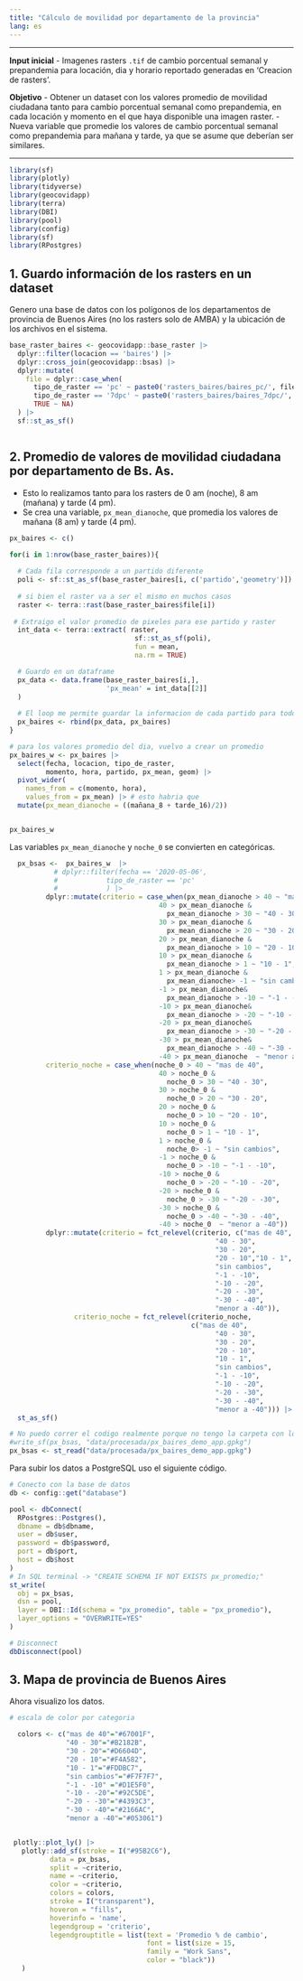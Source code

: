 ```yaml
---
title: "Cálculo de movilidad por departamento de la provincia"
lang: es
---
```


---

**Input inicial**
- Imagenes rasters `.tif` de cambio porcentual semanal y prepandemia para
locación, dia y horario reportado generadas en 'Creacion de rasters'.

**Objetivo**
- Obtener un dataset con los valores promedio de movilidad ciudadana tanto para 
cambio porcentual semanal como prepandemia, en cada locación y momento en el
que haya disponible una imagen raster.
- Nueva variable que promedie los valores de cambio porcentual semanal como 
prepandemia para mañana y tarde, ya que se asume que deberían ser similares.

---




```r
library(sf)
library(plotly)
library(tidyverse)
library(geocovidapp)
library(terra)
library(DBI)
library(pool)
library(config)
library(sf)
library(RPostgres)
```

## 1. Guardo información de los rasters en un dataset 

Genero una base de datos con los polígonos de los departamentos de provincia
de Buenos Aires (no los rasters solo de AMBA) y la ubicación de 
los archivos en el sistema.

```r

base_raster_baires <- geocovidapp::base_raster |>
  dplyr::filter(locacion == 'baires') |>
  dplyr::cross_join(geocovidapp::bsas) |>
  dplyr::mutate(
    file = dplyr::case_when(
      tipo_de_raster == 'pc' ~ paste0('rasters_baires/baires_pc/', filename),
      tipo_de_raster == '7dpc' ~ paste0('rasters_baires/baires_7dpc/', filename),
      TRUE ~ NA)  
  ) |>
  sf::st_as_sf()



```


## 2. Promedio de valores de movilidad ciudadana por departamento de Bs. As.
- Esto lo realizamos tanto para los rasters de 0 am (noche), 8 am (mañana) y
tarde (4 pm).
- Se crea una variable, `px_mean_dianoche`, que promedia los valores de
mañana (8 am) y tarde (4 pm).

```r

px_baires <- c()

for(i in 1:nrow(base_raster_baires)){
  
  # Cada fila corresponde a un partido diferente
  poli <- sf::st_as_sf(base_raster_baires[i, c('partido','geometry')]) 
  
  # si bien el raster va a ser el mismo en muchos casos
  raster <- terra::rast(base_raster_baires$file[i])
  
 # Extraigo el valor promedio de pixeles para ese partido y raster
  int_data <- terra::extract( raster,
                               sf::st_as_sf(poli),
                               fun = mean,
                               na.rm = TRUE)

  # Guardo en un dataframe
  px_data <- data.frame(base_raster_baires[i,],
                        'px_mean' = int_data[[2]] 
  )
  
  # El loop me permite guardar la informacion de cada partido para todo BsAs
  px_baires <- rbind(px_data, px_baires)
}

# para los valores promedio del dia, vuelvo a crear un promedio
px_baires_w <- px_baires |>
  select(fecha, locacion, tipo_de_raster, 
         momento, hora, partido, px_mean, geom) |>
  pivot_wider(
    names_from = c(momento, hora),
    values_from = px_mean) |> # esto habria que
  mutate(px_mean_dianoche = ((mañana_8 + tarde_16)/2))


px_baires_w 

```

Las variables `px_mean_dianoche` y `noche_0` se convierten en categóricas.

```r
  px_bsas <-  px_baires_w  |>
           # dplyr::filter(fecha == '2020-05-06',
           #            tipo_de_raster == 'pc'
           #            ) |>
         dplyr::mutate(criterio = case_when(px_mean_dianoche > 40 ~ "mas de 40",
                                     40 > px_mean_dianoche &
                                       px_mean_dianoche > 30 ~ "40 - 30",
                                     30 > px_mean_dianoche &
                                       px_mean_dianoche > 20 ~ "30 - 20",
                                     20 > px_mean_dianoche &
                                       px_mean_dianoche > 10 ~ "20 - 10",
                                     10 > px_mean_dianoche & 
                                       px_mean_dianoche > 1 ~ "10 - 1",
                                     1 > px_mean_dianoche &
                                       px_mean_dianoche> -1 ~ "sin cambios",
                                     -1 > px_mean_dianoche& 
                                       px_mean_dianoche > -10 ~ "-1 - -10",
                                     -10 > px_mean_dianoche& 
                                       px_mean_dianoche > -20 ~ "-10 - -20",
                                     -20 > px_mean_dianoche& 
                                       px_mean_dianoche > -30 ~ "-20 - -30",
                                     -30 > px_mean_dianoche& 
                                       px_mean_dianoche > -40 ~ "-30 - -40",
                                     -40 > px_mean_dianoche  ~ "menor a -40"),
         criterio_noche = case_when(noche_0 > 40 ~ "mas de 40",
                                     40 > noche_0 &
                                       noche_0 > 30 ~ "40 - 30",
                                     30 > noche_0 &
                                       noche_0 > 20 ~ "30 - 20",
                                     20 > noche_0 &
                                       noche_0 > 10 ~ "20 - 10",
                                     10 > noche_0 &
                                       noche_0 > 1 ~ "10 - 1",
                                     1 > noche_0 &
                                       noche_0> -1 ~ "sin cambios",
                                     -1 > noche_0 &
                                       noche_0 > -10 ~ "-1 - -10",
                                     -10 > noche_0 &
                                       noche_0 > -20 ~ "-10 - -20",
                                     -20 > noche_0 &
                                       noche_0 > -30 ~ "-20 - -30",
                                     -30 > noche_0 &
                                       noche_0 > -40 ~ "-30 - -40",
                                     -40 > noche_0  ~ "menor a -40")) |>
         dplyr::mutate(criterio = fct_relevel(criterio, c("mas de 40", 
                                                   "40 - 30",
                                                   "30 - 20",
                                                   "20 - 10","10 - 1",
                                                   "sin cambios",
                                                   "-1 - -10", 
                                                   "-10 - -20",
                                                   "-20 - -30", 
                                                   "-30 - -40",
                                                   "menor a -40")),
                criterio_noche = fct_relevel(criterio_noche, 
                                             c("mas de 40", 
                                                   "40 - 30",
                                                   "30 - 20",
                                                   "20 - 10",
                                                   "10 - 1",
                                                   "sin cambios",
                                                   "-1 - -10", 
                                                   "-10 - -20",
                                                   "-20 - -30", 
                                                   "-30 - -40",
                                                   "menor a -40"))) |>
  st_as_sf()

```
```r
# No puedo correr el codigo realmente porque no tengo la carpeta con los rasters disponible.
#write_sf(px_bsas, "data/procesada/px_baires_demo_app.gpkg")
px_bsas <- st_read("data/procesada/px_baires_demo_app.gpkg")
```


Para subir los datos a PostgreSQL uso el siguiente código.

```r

# Conecto con la base de datos
db <- config::get("database")

pool <- dbConnect(
  RPostgres::Postgres(),
  dbname = db$dbname,
  user = db$user,
  password = db$password,
  port = db$port,
  host = db$host
)
# In SQL terminal -> "CREATE SCHEMA IF NOT EXISTS px_promedio;"
st_write(
  obj = px_bsas,
  dsn = pool,
  layer = DBI::Id(schema = "px_promedio", table = "px_promedio"),
  layer_options = "OVERWRITE=YES"
)

# Disconnect
dbDisconnect(pool)

```

## 3. Mapa de provincia de Buenos Aires

Ahora visualizo los datos.

```r


# escala de color por categoria

  colors <- c("mas de 40"="#67001F",
              "40 - 30"="#B2182B",
              "30 - 20"="#D6604D",
              "20 - 10"="#F4A582",
              "10 - 1"="#FDDBC7",
              "sin cambios"="#F7F7F7",
              "-1 - -10" ="#D1E5F0",
              "-10 - -20"="#92C5DE",
              "-20 - -30"="#4393C3",
              "-30 - -40"="#2166AC",
              "menor a -40"="#053061")


 plotly::plot_ly() |>
   plotly::add_sf(stroke = I("#95B2C6"),
          data = px_bsas,
          split = ~criterio,
          name = ~criterio,
          color = ~criterio,
          colors = colors,
          stroke = I("transparent"),
          hoveron = "fills",
          hoverinfo = 'name',
          legendgroup = 'criterio',
          legendgrouptitle = list(text = 'Promedio % de cambio',
                                  font = list(size = 15,
                                  family = "Work Sans",
                                  color = "black"))
   ) 
 
```

